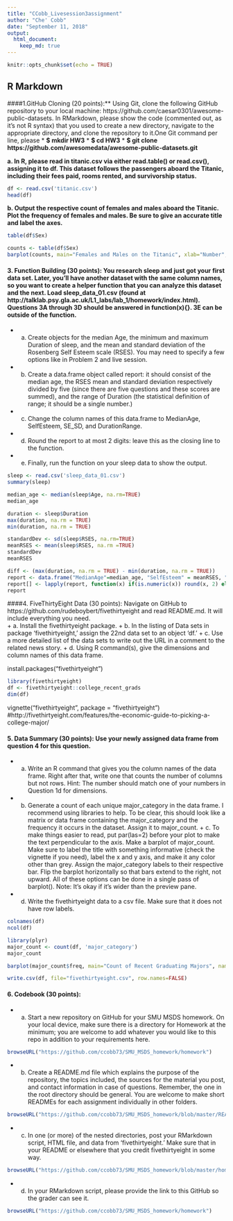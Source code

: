 ```yaml
---
title: "CCobb_Livesession3assignment"
author: "Che' Cobb"
date: "September 11, 2018"
output: 
  html_document:
    keep_md: true
---
```


```r
knitr::opts_chunk$set(echo = TRUE)
```

## R Markdown

####1.GitHub Cloning (20 points):** Using Git, clone the following GitHub repository to your local machine: https://github.com/caesar0301/awesome-public-datasets.  In RMarkdown, please show the code (commented out, as it's not R syntax) that you used to create a new directory, navigate to the appropriate directory, and clone the repository to it.One Git command per line, please
* **$ mkdir HW3**
* **$ cd HW3**
* **$ git clone https://github.com/awesomedata/awesome-public-datasets.git**


**a. In R, please read in titanic.csv via either read.table() or read.csv(), assigning it to df.  This dataset follows the passengers aboard the Titanic, including their fees paid, rooms rented, and survivorship status.**

```r
df <- read.csv('titanic.csv')
head(df)
```

**b. Output the respective count of females and males aboard the Titanic. Plot the frequency of females and males.  Be sure to give an accurate title and label the axes.**
```r
table(df$Sex)
```
```r
counts <- table(df$Sex)
barplot(counts, main="Females and Males on the Titanic", xlab="Number", ylim=c(0,600))
```



#### 3. Function Building (30 points): You research sleep and just got your first data set.  Later, you'll have another dataset with the same column names, so you want to create a helper function that you can analyze this dataset and the next.  Load sleep_data_01.csv (found at http://talklab.psy.gla.ac.uk/L1_labs/lab_1/homework/index.html).  Questions 3A through 3D should be answered in function(x){}.  3E can be outside of the function.  

+ a. Create objects for the median Age, the minimum and maximum Duration of sleep, and the mean and standard deviation of the Rosenberg Self Esteem scale (RSES).  You may need to specify a few options like in Problem 2 and live session. 

+ b. Create a data.frame object called report: it should consist of the median age, the RSES mean and standard deviation respectively divided by five (since there are five questions and these scores are summed), and the range of Duration (the statistical definition of range; it should be a single number.) 
  
+ c. Change the column names of this data.frame to MedianAge, SelfEsteem, SE_SD, and DurationRange. 

+ d. Round the report to at most 2 digits: leave this as the closing line to the function. 

+ e. Finally, run the function on your sleep data to show the output. 

```r
sleep <- read.csv('sleep_data_01.csv')
summary(sleep)
```


```r
median_age <- median(sleep$Age, na.rm=TRUE)
median_age

```
```r
duration <- sleep$Duration
max(duration, na.rm = TRUE)
min(duration, na.rm = TRUE)
```
```r
standardDev <- sd(sleep$RSES, na.rm=TRUE)
meanRSES <- mean(sleep$RSES, na.rm =TRUE)
standardDev
meanRSES
```

```r
diff <- (max(duration, na.rm = TRUE) - min(duration, na.rm = TRUE))
report <- data.frame("MedianAge"=median_age, "SelfEsteem" = meanRSES, "SE_SD" = (standardDev/5), "DurationRange"= diff)
report[] <- lapply(report, function(x) if(is.numeric(x)) round(x, 2) else x)
report

```

####4. FiveThirtyEight Data (30 points): Navigate on GitHub to https://github.com/rudeboybert/fivethirtyeight and read README.md. It will include everything you need.  
+ a. Install the fivethirtyeight package. 
+ b. In the listing of Data sets in package 'fivethirtyeight,' assign the 22nd data set to an object 'df.' 
+ c. Use a more detailed list of the data sets to write out the URL in a comment to the related news story. 
+ d. Using R command(s), give the dimensions and column names of this data frame. 

install.packages("fivethirtyeight")

```r
library(fivethirtyeight)
df <- fivethirtyeight::college_recent_grads
dim(df)

```


vignette("fivethirtyeight", package = "fivethirtyeight")
#http://fivethirtyeight.com/features/the-economic-guide-to-picking-a-college-major/


#### 5. Data Summary (30 points): Use your newly assigned data frame from question 4 for this question.  
+ a. Write an R command that gives you the column names of the data frame.  Right after that, write one that counts the number of columns but not rows.  Hint: The number should match one of your numbers in Question 1d for dimensions. 
+ b. Generate a count of each unique major_category in the data frame.  I recommend using libraries to help.  To be clear, this should look like a matrix or data frame containing the major_category and the frequency it occurs in the dataset.  Assign it to major_count. + c. To make things easier to read, put par(las=2) before your plot to make the text perpendicular to the axis.  Make a barplot of major_count.  Make sure to label the title with something informative (check the vignette if you need), label the x and y axis, and make it any color other than grey.  Assign the major_category labels to their respective bar.  Flip the barplot horizontally so that bars extend to the right, not upward.  All of these options can be done in a single pass of barplot(). Note: It's okay if it's wider than the preview pane. 
+ d. Write the fivethirtyeight data to a csv file.  Make sure that it does not have row labels.

```r
colnames(df)
ncol(df)
```


```r
library(plyr)
major_count <- count(df, 'major_category')
major_count
```

```r
barplot(major_count$freq, main="Count of Recent Graduating Majors", names.arg=major_count$major_category, las=2, xlab= 'Frequency', cex.names = .6, col="green", xlim=c(0,30), horiz = TRUE)
```

```r
write.csv(df, file="fivethirtyeight.csv", row.names=FALSE)
```


#### 6. Codebook (30 points):  
+ a. Start a new repository on GitHub for your SMU MSDS homework.  On your local device, make sure there is a directory for Homework at the minimum; you are welcome to add whatever you would like to this repo in addition to your requirements here.
```r
browseURL("https://github.com/ccobb73/SMU_MSDS_homework/homework")
```

+ b. Create a README.md file which explains the purpose of the repository, the topics included, the sources for the material you post, and contact information in case of questions. Remember, the one in the root directory should be general.  You are welcome to make short READMEs for each assignment individually in other folders. 
```r
browseURL("https://github.com/ccobb73/SMU_MSDS_homework/blob/master/README.md")
```
+ c. In one (or more) of the nested directories, post your RMarkdown script, HTML file, and data from 'fivethirtyeight.'  Make sure that in your README or elsewhere that you credit fivethirtyeight in some way.
```r
browseURL("https://github.com/ccobb73/SMU_MSDS_homework/blob/master/homework/README.md")
```

+ d. In your RMarkdown script, please provide the link to this GitHub so the grader can see it.
```r
browseURL("https://github.com/ccobb73/SMU_MSDS_homework/homework")
```